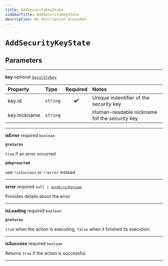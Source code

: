 ```yaml
---
title: AddSecurityKeyState
sidebarTitle: AddSecurityKeyState
description: No description provided.
---
```


# `AddSecurityKeyState`

## Parameters

---

**<span className="parameter-name">key</span>** <span className="optional-status">optional</span> [`SecurityKey`](/reference/deprecated/javascript/auth/types/security-key)

| Property                                                                                 | Type                | Required | Notes                                        |
| :--------------------------------------------------------------------------------------- | :------------------ | :------: | :------------------------------------------- |
| <span className="parameter-name"><span className="light-grey">key.</span>id</span>       | <code>string</code> |    ✔️    | Unique indentifier of the security key       |
| <span className="parameter-name"><span className="light-grey">key.</span>nickname</span> | <code>string</code> |          | Human-readable nickname fof the security key |

---

**<span className="parameter-name">isError</span>** <span className="optional-status">required</span> <code>boolean</code>

**`@returns`**

`true` if an error occurred

**`@depreacted`**

use `!isSuccess` or `!!error` instead

---

**<span className="parameter-name">error</span>** <span className="optional-status">required</span> <code>null &#124; [`AuthErrorPayload`](/reference/deprecated/javascript/auth/types/auth-error-payload)</code>

Provides details about the error

---

**<span className="parameter-name">isLoading</span>** <span className="optional-status">required</span> <code>boolean</code>

**`@returns`**

`true` when the action is executing, `false` when it finished its execution.

---

**<span className="parameter-name">isSuccess</span>** <span className="optional-status">required</span> <code>boolean</code>

Returns `true` if the action is successful.

---
